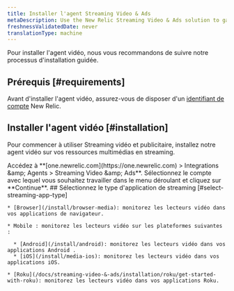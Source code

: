 ```yaml
---
title: Installer l'agent Streaming Video & Ads
metaDescription: Use the New Relic Streaming Video & Ads solution to gain deep visibility and actionable insights into real user experiences.
freshnessValidatedDate: never
translationType: machine
---
```


Pour installer l&apos;agent vidéo, nous vous recommandons de suivre notre processus d&apos;installation guidée.

## Prérequis [#requirements]

Avant d&apos;installer l&apos;agent vidéo, assurez-vous de disposer d&apos;un [identifiant de compte](/docs/accounts/accounts-billing/account-setup/account-id) New Relic.

## Installer l&apos;agent vidéo [#installation]

Pour commencer à utiliser Streaming vidéo et publicitaire, installez notre agent vidéo sur vos ressources multimédias en streaming.

<Steps>
  <Step>
    Accédez à <DNT>**[one.newrelic.com](https://one.newrelic.com) &gt; Integrations &amp;amp; Agents &gt; Streaming Video &amp;amp; Ads**</DNT>.
  </Step>

  <Step>
    Sélectionnez le compte avec lequel vous souhaitez travailler dans le menu déroulant et cliquez sur **Continue**.
  </Step>

  <Step>
    ## Sélectionnez le type d&apos;application de streaming [#select-streaming-app-type]

    * [Browser](/install/browser-media): monitorez les lecteurs vidéo dans vos applications de navigateur.

    * Mobile : monitorez les lecteurs vidéo sur les plateformes suivantes :

      * [Android](/install/android): monitorez les lecteurs vidéo dans vos applications Android .
      * [iOS](/install/media-ios): monitorez les lecteurs vidéo dans vos applications iOS.

    * [Roku](/docs/streaming-video-&-ads/installation/roku/get-started-with-roku): monitorez les lecteurs vidéo dans vos applications Roku.
  </Step>
</Steps>